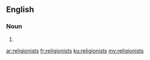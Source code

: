 ==English==

===Noun===
{{head|en|plural}}

# {{plural of|religionist|lang=en|nocat=1}}

[[ar:religionists]]
[[fr:religionists]]
[[ku:religionists]]
[[my:religionists]]